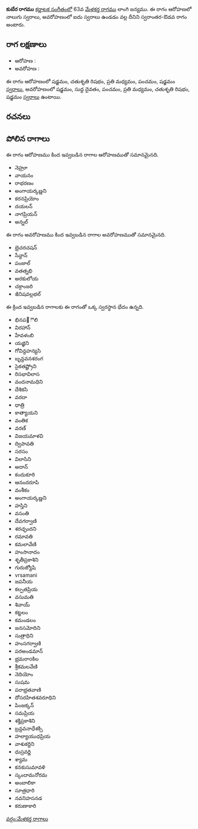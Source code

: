 {{Infobox ragam
	| name          	= కుబేర
	| synonym	    	= 
	| mela          	= 
	| chakra        	= 
	| janaka        	= 
	| type          	= స్వరాంతర-ఔడవ
	| arohanam      	= {{svaraC|S|R2|M2|P|S'}} 
	| avarohanam    	= {{svaraC|S'|D1|P|M2|R2|S}}
	| jeeva         	=
	| chhaya        	=
	| nyasa         	=
	| vishesha      	= 
	| equivalent  		= 
}}
{{కర్ణాటక సంగీత రాగాలు}}
'''కుబేర రాగము''' [[కర్ణాటక సంగీతం]]లో 63వ [[మేళకర్త రాగము]] లాంగి జన్యము.  ఈ రాగం ఆరోహణలో నాలుగు స్వరాలు, అవరోహణంలో ఐదు స్వరాలు ఉండడం వల్ల దీనిని స్వరాంతర-ఔడవ రాగం అంటారు.


==రాగ లక్షణాలు==


* ఆరోహణ : {{svaraC|S|R2|M2|P|S'}} 
* అవరోహణ : {{svaraC|S'|D1|P|M2|R2|S}}

ఈ రాగం ఆరోహణంలో షడ్జమం, చతుశృతి రిషభం, ప్రతి మధ్యమం, పంచమం, షడ్జమం [[స్వరాలు]], అవరోహణంలో షడ్జమం, సుద్ద దైవతం, పంచమం, ప్రతి మధ్యమం, చతుశృతి రిషభం, షడ్జమం [[స్వరాలు]] ఉంటాయి.

==రచనలు==



==పోలిన రాగాలు==
ఈ రాగం ఆరోహణము కింద ఇవ్వబడిన రాగాల ఆరోహణముతో సమానమైనది.
* నెహ్రూ
* వాయనం
* రాభరణం
* అంగాయర్కణ్ణని
* కరనప్రియోం
* దయలన్
* నాగప్రియన్
* అన్నల్

ఈ రాగం అవరోహణము కింద ఇవ్వబడిన రాగాల అవరోహణముతో సమానమైనది.
* భ్రెచరచషన్
* సేన్దాన్
* పంజాల్
* వతత్నభి
* అరకులోయ
* చక్రాంజరి
* ఇినిషవల్లభల్

ఈ క్రింద ఇవ్వబడిన రాగాలకు ఈ రాగంతో ఒక్క స్వరస్థాన భేదం ఉన్నది.
* భినప఩ౌలి
* విరహాన్
* హేవళంబి
* యజ్ఞిని
* గోవిన్దహన్యసి
* బృన్దవనశరంగ
* సైకతష్ట్రోని
* రిసభావిలాస
* వందనామధిని
* దేశికసి
* వరదా
* ధాత్రి
* కాత్యాయని
* వంతిక
* వరణ్
* విజయమాళవి
* ద్విపావతి
* సరసం
* విలాసిని
* అదాన్
* కందుకూరి
* ఆనందరూపి
* వంశీకం
* అంగాయర్కణ్ణని
* హస్తిని
* వసంతి
* దేవగర్వాణి
* శరచ్ఛందని
* రమావతి
* కమలావేణి
* హంసానాదం
* శృతీప్రకాశిని
* గురుజ్యోషి
* vrsamani
* జపనీయ
* కల్పతప్రియ
* వసుమతి
* శివాయ్
* కట్టలం
* కమండలం
* జనసమోదిని
* సుత్రాధిని
* హంసగర్వాణి
* పరఅండమాన్
* భ్రమరాoకిల
* శ్రీకమలవేణి
* నెదియోం
* సుషమ
* పరాభ్రతవాణి
* దోసరహితశవరూధిని
* పింజక్కన్
* సమప్రియ
* శక్తిప్రకాశిని
* బ్రన్దవనాధేశక్సి
* హల్యాయుధప్రియ
* వాశుకర్దిని
* ధుస్రవర్ణి
* శ్యామ
* కనకుసుమావళి
* స్కందామనోరమ
* అంబాలికా
* సూత్రధారి
* నవనిహసనడ
* కరుణాకారి



[[వర్గం:మేళకర్త రాగాలు]]